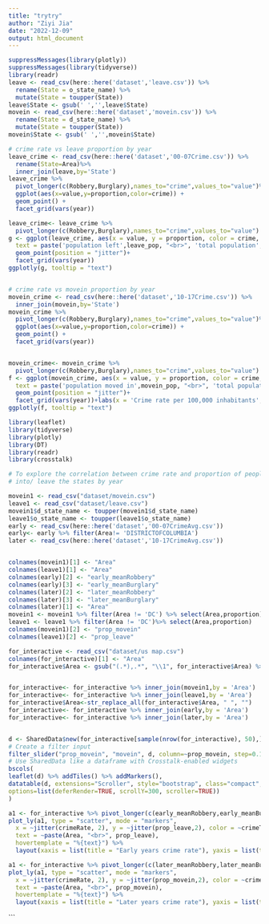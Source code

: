 ```yaml
---
title: "trytry"
author: "Ziyi Jia"
date: "2022-12-09"
output: html_document
---
```


```r

suppressMessages(library(plotly))
suppressMessages(library(tidyverse))
library(readr)
leave <- read_csv(here::here('dataset','leave.csv')) %>%
  rename(State = o_state_name) %>% 
  mutate(State = toupper(State))
leave$State <- gsub(' ','',leave$State)
movein <- read_csv(here::here('dataset','movein.csv')) %>%
  rename(State = d_state_name) %>% 
  mutate(State = toupper(State))
movein$State <- gsub(' ','',movein$State)

# crime rate vs leave proportion by year
leave_crime <- read_csv(here::here('dataset','00-07Crime.csv')) %>%
  rename(State=Area)%>%
  inner_join(leave,by='State')
leave_crime %>% 
  pivot_longer(c(Robbery,Burglary),names_to="crime",values_to="value")%>%
  ggplot(aes(x=value,y=proportion,color=crime)) +
  geom_point() +
  facet_grid(vars(year))

leave_crime<- leave_crime %>% 
  pivot_longer(c(Robbery,Burglary),names_to="crime",values_to="value")
g <- ggplot(leave_crime, aes(x = value, y = proportion, color = crime,
  text = paste('population left',leave_pop, "<br>", 'total population',total_pop))) +
  geom_point(position = "jitter")+
  facet_grid(vars(year))
ggplotly(g, tooltip = "text")


# crime rate vs movein proportion by year
movein_crime <- read_csv(here::here('dataset','10-17Crime.csv')) %>%
  inner_join(movein,by='State')
movein_crime %>% 
  pivot_longer(c(Robbery,Burglary),names_to="crime",values_to="value")%>%
  ggplot(aes(x=value,y=proportion,color=crime)) +
  geom_point() +
  facet_grid(vars(year))


movein_crime<- movein_crime %>% 
  pivot_longer(c(Robbery,Burglary),names_to="crime",values_to="value")
f <- ggplot(movein_crime, aes(x = value, y = proportion, color = crime,
  text = paste('population moved in',movein_pop, "<br>", 'total population',total_pop))) +
  geom_point(position = "jitter")+
  facet_grid(vars(year))+labs(x = 'Crime rate per 100,000 inhabitants',y = 'Proportion of people left', title = 'Crime rate vs. Proportion of people left')
ggplotly(f, tooltip = "text")


```



```r
library(leaflet)
library(tidyverse)
library(plotly)
library(DT)
library(readr)
library(crosstalk)

# To explore the correlation between crime rate and proportion of people moved 
# into/ leave the states by year

movein1 <- read_csv("dataset/movein.csv")
leave1 <- read_csv("dataset/leave.csv")
movein1$d_state_name <- toupper(movein1$d_state_name)
leave1$o_state_name <- toupper(leave1$o_state_name)
early <- read_csv(here::here('dataset','00-07CrimeAvg.csv')) 
early<- early %>% filter(Area!= 'DISTRICTOFCOLUMBIA')
later <- read_csv(here::here('dataset','10-17CrimeAvg.csv'))


colnames(movein1)[1] <- "Area"
colnames(leave1)[1] <- "Area"
colnames(early)[2] <- "early_meanRobbery"
colnames(early)[3] <- "early_meanBurglary"
colnames(later)[2] <- "later_meanRobbery"
colnames(later)[3] <- "later_meanBurglary"
colnames(later)[1] <- "Area"
movein1 <- movein1 %>% filter(Area != 'DC') %>% select(Area,proportion)
leave1 <- leave1 %>% filter(Area != 'DC')%>% select(Area,proportion)
colnames(movein1)[2] <- "prop_movein"
colnames(leave1)[2] <- "prop_leave"

for_interactive <- read_csv("dataset/us map.csv")
colnames(for_interactive)[1] <- "Area"
for_interactive$Area <- gsub("(.*),.*", "\\1", for_interactive$Area) %>% toupper()


for_interactive<- for_interactive %>% inner_join(movein1,by = 'Area')
for_interactive<- for_interactive %>% inner_join(leave1,by = 'Area')
for_interactive$Area<-str_replace_all(for_interactive$Area, " ", "")
for_interactive<- for_interactive %>% inner_join(early,by = 'Area')
for_interactive<- for_interactive %>% inner_join(later,by = 'Area') 


d <- SharedData$new(for_interactive[sample(nrow(for_interactive), 50),])
# Create a filter input
filter_slider("prop_movein", "movein", d, column=~prop_movein, step=0.1, width=250)
# Use SharedData like a dataframe with Crosstalk-enabled widgets
bscols(
leaflet(d) %>% addTiles() %>% addMarkers(),
datatable(d, extensions="Scroller", style="bootstrap", class="compact", width="100%",
options=list(deferRender=TRUE, scrollY=300, scroller=TRUE))
)

```


```r

a1 <- for_interactive %>% pivot_longer(c(early_meanRobbery,early_meanBurglary),names_to = 'crimeType',values_to = 'crimeRate')
plot_ly(a1, type = "scatter", mode = "markers",
  x = ~jitter(crimeRate, 2), y = ~jitter(prop_leave,2), color = ~crimeType,
  text = ~paste(Area, "<br>", prop_leave),
  hovertemplate = "%{text}") %>%
  layout(xaxis = list(title = "Early years crime rate"), yaxis = list(title = "proportion of people moved out of State"))

a1 <- for_interactive %>% pivot_longer(c(later_meanRobbery,later_meanBurglary),names_to = 'crimeType',values_to = 'crimeRate')
plot_ly(a1, type = "scatter", mode = "markers",
  x = ~jitter(crimeRate, 2), y = ~jitter(prop_movein,2), color = ~crimeType,
  text = ~paste(Area, "<br>", prop_movein),
  hovertemplate = "%{text}") %>%
  layout(xaxis = list(title = "Later years crime rate"), yaxis = list(title = "proportion of people moved into the State"))

```
```
